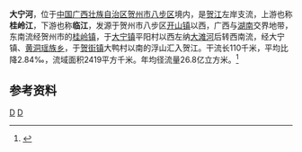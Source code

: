 {{Otheruses|大宁河|other=同名或類似名的其它條目描述}}
{{Infobox River
  | river_name      = 大宁河
  | image_name      =
  | image_size      = 
  | caption         = 
  | origin          = [[广西壮族自治区|广西壮族自治区]][[贺州市|贺州市]][[八步区|八步区]][[开山镇|开山镇]]西
  | mouth           = 广西壮族自治区贺州市八步区[[贺街镇|贺街镇]]浮山[[贺江|贺江]]
  | basin_countries = 广西贺州市
  | length          = 110 km
  | elevation       = 
  | mouth_elevation = 
  | discharge       = 87 m<sup>3</sup>/s
  | watershed       = 2419 km<sup>2</sup>
}}
'''大宁河'''，位于[[中国|中国]][[广西壮族自治区|广西壮族自治区]][[贺州市|贺州市]][[八步区|八步区]]境内，是[[贺江|贺江]]左岸支流，上游也称'''桂岭江'''，下游也称'''临江'''，发源于贺州市八步区[[开山镇|开山镇]]以西，广西与[[湖南省|湖南]]交界地带，东南流经贺州市的[[桂岭镇_(贺州市)|桂岭镇]]，于[[大宁镇|大宁镇]]平阳村以西左纳[[大滩河|大滩河]]后转西南流，经大宁镇、[[黄洞瑶族乡|黄洞瑶族乡]]，于[[贺街镇|贺街镇]]大鸭村以南的浮山汇入贺江。干流长110千米，平均比降2.84‰，流域面积2419平方千米。年均径流量26.8亿立方米。<ref name="中国河湖大典">{{cite book zh |author=《[[中国河湖大典|中国河湖大典]]》编纂委员会 |title=《中国河湖大典·珠江卷》 |format=M |edition=1 |location=北京 |publisher=中国水利水电出版社 |date=2013年1月 |pages=206页 |id= ISBN 978-7-5170-0561-2}}</ref>

==参考资料==
{{reflist}}

[[Category:賀江水系|D]]
[[Category:广西河流|D]]